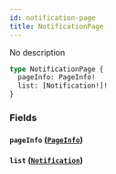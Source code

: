 ```yaml
---
id: notification-page
title: NotificationPage
---
```



No description

```graphql
type NotificationPage {
  pageInfo: PageInfo!
  list: [Notification!]!
}
```


### Fields

#### `pageInfo` ([`PageInfo`](/cyberconnect-api/reference/objects/page-info))




#### `list` ([`Notification`](/cyberconnect-api/reference/interfaces/notification))






